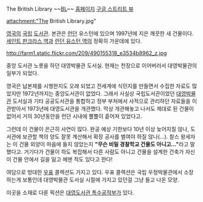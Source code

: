 The British Library ~~[[BL]]~~
[http://www.bl.uk/ 홈페이지] [http://maps.google.com/maps?&sll=37.0625,-95.677068&sspn=38.554089,65.126953&ie=UTF8&hq=&hnear=96+Euston+Rd,+London+NW1+2DB,+United+Kingdom&ll=51.528864,-0.125206&spn=0.007409,0.0159&z=16&layer=c&cbll=51.529064,-0.126158&panoid=SF05CJPUJlrSgtRs5oCL_Q&cbp=12,301.35,,0,-1.34 구글 스트리트 뷰]

attachment:"The British Library.jpg"

[[영국]]의 [[국립]] [[도서관]]. 
본관은 [[런던]] 유스턴에 있으며 1997년에 지은 깨끗한 새 건물이다. [[세인트 판크라스 역]]과 [[런던 유스턴 역]]의 정확히 가운데에 있다.

http://farm1.static.flickr.com/209/490155318_e3534b8962_z.jpg

중앙 도서관 노릇을 하던 대영박물관 도서실. 현재는 천장으로 이어버러서 대영박물관의 일부가 되었다.

영국은 납본제를 시행한지도 오래 되었고 전세계에 식민지를 만들면서 수집한 자료도 많았지만 1972년까지는 중앙도서관이 없었다. 그래서 사실상 국립도서관이었던 [[대영박물관]] 도서실과 기타 공공도서관을 통합하고 정부 부처에서 사적으로 관리하던 자료들을 이관받아서 1973년에 대영도서관을 개관했다. 막상 개관해놓고 나서도 제대로 된 건물이 없어서 거의 30년동안을 런던 시내에 뿔뿔이 흩어져 있었다고.

그런데 이 건물이 은근히 사연이 많다. 완공 예상 기한보다 10년 이상 늦어지질 않나, 도서관에 보관할 책의 양도 잘못 계산해서 확장 공사를 벌여야 하질 않나(...).
찰스 왕세자는 이 건물 외양이 마음에 들지 않았는지 '''"무슨 비밀 경찰학교 건물도 아니고..."'''라고 말했다고. 거기다가 건물이 하도 복잡해서 다른 사람도 아니고 건물을 설계한 건축가 자신이 건물 안에서 길을 잃고 헤맨 적도 있다고 한다!

여담으로 방대한 [[우표]] 콜렉션도 가지고 있다. 우표 콜렉션은 국립 우정박물관에서 소장하는게 보통인데 대영박물관 도서실 시절에 가지고 있던걸 그냥 들고 나온 모양.

이곳을 소재로 다룬 픽션은 [[대영도서관 특수공작부]]가 있다.
